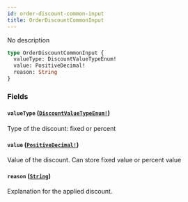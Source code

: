```yaml
---
id: order-discount-common-input
title: OrderDiscountCommonInput
---
```


No description

```graphql
type OrderDiscountCommonInput {
  valueType: DiscountValueTypeEnum!
  value: PositiveDecimal!
  reason: String
}
```

### Fields

#### `valueType` ([`DiscountValueTypeEnum!`](../../../developer/api-reference/enums/discount-value-type-enum))

Type of the discount: fixed or percent

#### `value` ([`PositiveDecimal!`](../../../developer/api-reference/scalars/positive-decimal))

Value of the discount. Can store fixed value or percent value

#### `reason` ([`String`](../../../developer/api-reference/scalars/string))

Explanation for the applied discount.
